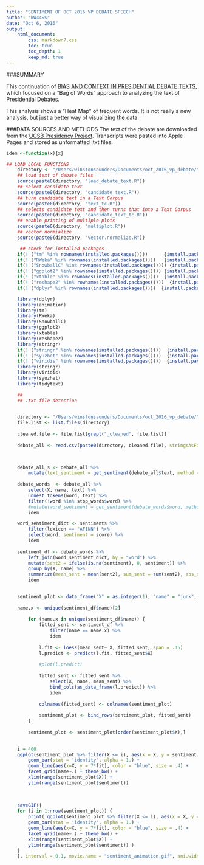 ```yaml
---
title: "SENTIMENT OF OCT 2016 VP DEBATE SPEECH"
author: "WW44SS"
date: "Oct 6, 2016"
output: 
    html_document:
        css: markdown7.css
        toc: true
        toc_depth: 1
        keep_md: true
---
```



###SUMMARY
 
This continuation of [BIAS AND CONTEXT IN PRESIDENTIAL DEBATE TEXTS](https://rpubs.com/ww44ss/Debate_Text), which focused on a "Bag of Words" approach to analyzing the text of Presidential Debates. 

This analysis shows a "Heat Map" of frequent words. It is not really a new analysis, but just a better way of visualizing the data.  

###DATA SOURCES AND METHODS
The text of the debate are downloaded from the [UCSB Presidency Project](http://www.presidency.ucsb.edu/debates.php). Transcripts were pasted into Apple Pages and stored as unformatted .txt files.  






```r

idem <-function(x){x}

## LOAD LOCAL FUNCTIONS
    directory <- "/Users/winstonsaunders/Documents/oct_2016_vp_debate/"
    ## load text of debate files
    source(paste0(directory, "load_debate_text.R"))
    ## select candidate text
    source(paste0(directory, "candidate_text.R"))
    ## turn candidate text in a Text Corpus
    source(paste0(directory, "text_tc.R"))
    ## selects candidate text and then turns that into a Text Corpus
    source(paste0(directory, "candidate_text_tc.R"))
    ## enable printing of multiple plots
    source(paste0(directory, "multiplot.R"))
    ## vector normialize
    source(paste0(directory, "vector.normalize.R"))

```

```r

     ## check for installed packages
    if(! ("tm" %in% rownames(installed.packages())))      {install.packages("tm")}
    if(! ("RWeka" %in% rownames(installed.packages())))   {install.packages("RWeka")}
    if(! ("SnowballC" %in% rownames(installed.packages()))) {install.packages("SnowballC")}
    if(! ("ggplot2" %in% rownames(installed.packages()))) {install.packages("ggplot2")}
    if(! ("xtable" %in% rownames(installed.packages())))  {install.packages("xtable")}
    if(! ("reshape2" %in% rownames(installed.packages())))  {install.packages("reshape2")}
    if(! ("dplyr" %in% rownames(installed.packages())))  {install.packages("dplyr")}

    library(dplyr)
    library(animation)
    library(tm)
    library(RWeka)
    library(SnowballC)
    library(ggplot2)
    library(xtable)
    library(reshape2)
    library(stringr)
    if(! ("stringr" %in% rownames(installed.packages())))  {install.packages("stringr")}
    if(! ("syuzhet" %in% rownames(installed.packages())))  {install.packages("syuzhet")}
    if(! ("viridis" %in% rownames(installed.packages())))  {install.packages("viridis")}
    library(stringr)
    library(viridis)
    library(syuzhet)
    library(tidytext)
```

```r

    ## 
    ## .txt file detection
    

    directory <- "/Users/winstonsaunders/Documents/oct_2016_vp_debate/"
    file.list <- list.files(directory)
    
    cleaned.file <- file.list[grepl("_cleaned", file.list)]
    
    debate_all <- read.csv(paste0(directory, cleaned.file), stringsAsFactors = FALSE) %>% as_data_frame
  


    debate_all_s <- debate_all %>% 
        mutate(text_sentiment = get_sentiment(debate_all$text, method = "afinn"))
    
    debate_words  <- debate_all %>%
        select(X, name, text) %>%
        unnest_tokens(word, text) %>%
        filter(!word %in% stop_words$word) %>% 
        #mutate(word_sentiment = get_sentiment(debate_words$word, method = "afinn")) %>%
        idem

    word_sentiment_dict <- sentiments %>%
        filter(lexicon == "AFINN") %>%
        select(word, sentiment = score) %>%
        idem
    
    sentiment_df <- debate_words %>%
        left_join(word_sentiment_dict, by = "word") %>%
        mutate(sent2 = ifelse(is.na(sentiment), 0, sentiment)) %>%
        group_by(X, name) %>%
        summarize(mean_sent = mean(sent2), sum_sent = sum(sent2), abs_sum_sent = sum(abs(sent2))) %>%
        idem

    
    sentiment_plot <- data_frame("X" = as.integer(1), "name" = "junk", "sentiment" = 1., "fit" = 1.)[-1,]
    
    name.x <- unique(sentiment_df$name)[2]    
    
        for (name.x in unique(sentiment_df$name)) {
            fitted_sent <- sentiment_df %>%
                filter(name == name.x) %>%
                idem
                
            l.fit <- loess(mean_sent~ X, fitted_sent, span = .15)
            l.predict <- predict(l.fit, fitted_sent$X)
            
            #plot(l.predict)
            
            fitted_sent <- fitted_sent %>%
                select(X, name, mean_sent) %>%
                bind_cols(as_data_frame(l.predict)) %>%
                idem
            
            colnames(fitted_sent) <- colnames(sentiment_plot)
            
            sentiment_plot <- bind_rows(sentiment_plot, fitted_sent)
        }
            
        sentiment_plot <- sentiment_plot[order(sentiment_plot$X),]

        
    i = 400
    ggplot(sentiment_plot %>% filter(X <= i), aes(x = X, y = sentiment, fill = name)) +
        geom_bar(stat = 'identity', alpha = 1.) + 
        geom_line(aes(x=X, y = 7*fit), color = "blue", size = .4) + 
        facet_grid(name~.) + theme_bw() + 
        xlim(range(sentiment_plot$X)) + 
        ylim(range(sentiment_plot$sentiment)) 
    
    
    
    saveGIF({
    for (i in 1:nrow(sentiment_plot)) {
        print( ggplot(sentiment_plot %>% filter(X <= i), aes(x = X, y = sentiment, fill = name)) +
        geom_bar(stat = 'identity', alpha = 1.) + 
        geom_line(aes(x=X, y = 7*fit), color = "blue", size = .4) + 
        facet_grid(name~.) + theme_bw() + 
        xlim(range(sentiment_plot$X)) + 
        ylim(range(sentiment_plot$sentiment)) ) 
    }
    }, interval = 0.1, movie.name = "sentiment_animation.gif", ani.width = 800, ani.height = 400)

```
